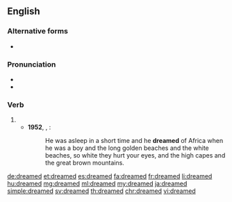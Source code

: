 ==English==

===Alternative forms===
* {{l|en|dreamt}} {{qualifier|irregular form}}

===Pronunciation===
* {{IPA|/ˈdriːmd/|lang=en}}
* {{audio|en-us-dreamed.ogg|Audio (US)|lang=en}}

===Verb===
{{head|en}}

# {{en-past of|dream}}
#* '''1952''', {{w|Ernest Hemingway}}, ''{{w|The Old Man and the Sea}}'':
#*: He was asleep in a short time and he '''dreamed''' of Africa when he was a boy and the long golden beaches and the white beaches, so white they hurt your eyes, and the high capes and the great brown mountains.

[[de:dreamed]]
[[et:dreamed]]
[[es:dreamed]]
[[fa:dreamed]]
[[fr:dreamed]]
[[li:dreamed]]
[[hu:dreamed]]
[[mg:dreamed]]
[[ml:dreamed]]
[[my:dreamed]]
[[ja:dreamed]]
[[simple:dreamed]]
[[sv:dreamed]]
[[th:dreamed]]
[[chr:dreamed]]
[[vi:dreamed]]